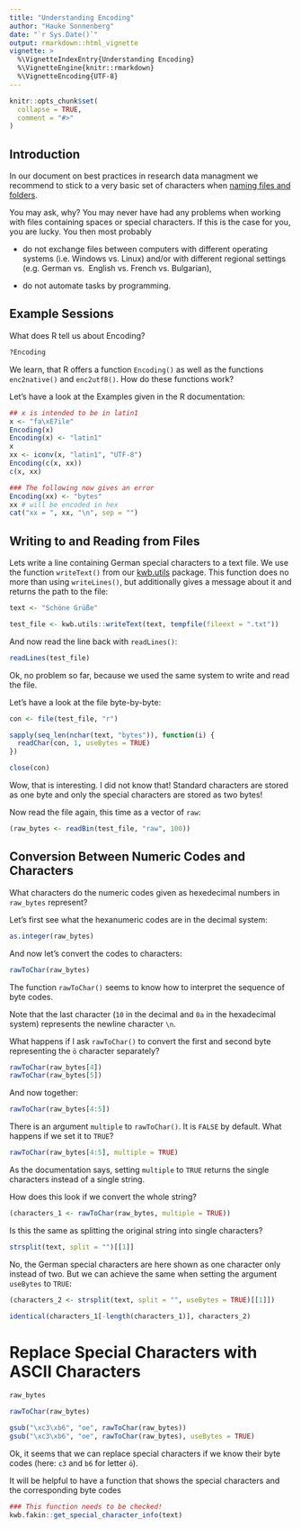 ```yaml
---
title: "Understanding Encoding"
author: "Hauke Sonnenberg"
date: "`r Sys.Date()`"
output: rmarkdown::html_vignette
vignette: >
  %\VignetteIndexEntry{Understanding Encoding}
  %\VignetteEngine{knitr::rmarkdown}
  %\VignetteEncoding{UTF-8}
---
```


```r
knitr::opts_chunk$set(
  collapse = TRUE,
  comment = "#>"
)
```

## Introduction

In our document on best practices in research data managment we recommend to 
stick to a very basic set of characters when [naming files and folders](https://kwb-r.github.io/fakin.doc/best-practices.html#data-storage-naming).

You may ask, why? You may never have had any problems when working with files
containing spaces or special characters. If this is the case for you, you are
lucky. You then most probably 

- do not exchange files between computers with different operating systems (i.e.
Windows vs. Linux) and/or with different regional settings (e.g. German vs. 
English vs. French vs. Bulgarian),

- do not automate tasks by programming.

## Example Sessions

What does R tell us about Encoding?

```r
?Encoding
```

We learn, that R offers a function `Encoding()` as well as the functions
`enc2native()` and `enc2utf8()`. How do these functions work?

Let's have a look at the Examples given in the R documentation:

```r
## x is intended to be in latin1
x <- "fa\xE7ile"
Encoding(x)
Encoding(x) <- "latin1"
x
xx <- iconv(x, "latin1", "UTF-8")
Encoding(c(x, xx))
c(x, xx)

### The following now gives an error
Encoding(xx) <- "bytes"
xx # will be encoded in hex
cat("xx = ", xx, "\n", sep = "")
```

## Writing to and Reading from Files

Lets write a line containing German special characters to a text file. We use
the function `writeText()` from our 
[kwb.utils](https://github.com/kwb-r/kwb.utils)
package. This function does no more than using `writeLines()`, but additionally 
gives a message about it and returns the path to the file:

```r
text <- "Schöne Grüße"

test_file <- kwb.utils::writeText(text, tempfile(fileext = ".txt"))
```

And now read the line back with `readLines()`:

```r
readLines(test_file)
```

Ok, no problem so far, because we used the same system to write and read the
file. 

Let's have a look at the file byte-by-byte:

```r
con <- file(test_file, "r")

sapply(seq_len(nchar(text, "bytes")), function(i) {
  readChar(con, 1, useBytes = TRUE)
})

close(con)
```

Wow, that is interesting. I did not know that! Standard characters are stored
as one byte and only the special characters are stored as two bytes!

Now read the file again, this time as a vector of `raw`:

```r
(raw_bytes <- readBin(test_file, "raw", 100))
```

## Conversion Between Numeric Codes and Characters

What characters do the numeric codes given as hexedecimal numbers in `raw_bytes`
represent?

Let's first see what the hexanumeric codes are in the decimal system:

```r
as.integer(raw_bytes)
```

And now let's convert the codes to characters:

```r
rawToChar(raw_bytes)
```

The function `rawToChar()` seems to know how to interpret the sequence of byte
codes. 

Note that the last character (`10` in the decimal and `0a` in the hexadecimal
system) represents the newline character `\n`. 

What happens if I ask `rawToChar()` to convert the first and second byte
representing the `ö` character separately?

```r
rawToChar(raw_bytes[4])
rawToChar(raw_bytes[5])
```
And now together:

```r
rawToChar(raw_bytes[4:5])
```
There is an argument `multiple` to `rawToChar()`. It is `FALSE` by default.
What happens if we set it to `TRUE`?

```r
rawToChar(raw_bytes[4:5], multiple = TRUE)
```

As the documentation says, setting `multiple` to `TRUE` returns the single
characters instead of a single string.

How does this look if we convert the whole string?

```r
(characters_1 <- rawToChar(raw_bytes, multiple = TRUE))
```

Is this the same as splitting the original string into single characters?

```r
strsplit(text, split = "")[[1]]
```

No, the German special characters are here shown as one character only instead
of two. But we can achieve the same when setting the argument `useBytes` to
`TRUE`:

```r
(characters_2 <- strsplit(text, split = "", useBytes = TRUE)[[1]])

identical(characters_1[-length(characters_1)], characters_2)
```

# Replace Special Characters with ASCII Characters

```r
raw_bytes

rawToChar(raw_bytes)

gsub("\xc3\xb6", "oe", rawToChar(raw_bytes))
gsub("\xc3\xb6", "oe", rawToChar(raw_bytes), useBytes = TRUE)
```

Ok, it seems that we can replace special characters if we know their byte codes
(here: `c3` and `b6` for letter `ö`).

It will be helpful to have a function that shows the special characters and the
corresponding byte codes

```r
### This function needs to be checked!
kwb.fakin::get_special_character_info(text)
```

